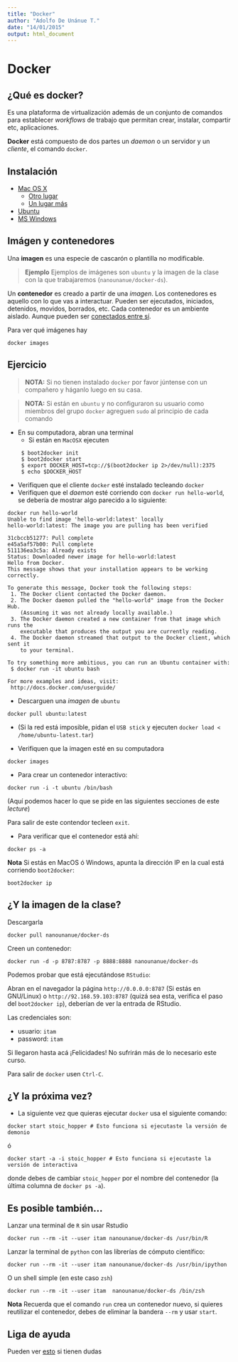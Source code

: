 ```yaml
---
title: "Docker"
author: "Adolfo De Unánue T."
date: "14/01/2015"
output: html_document
---
```


# Docker

## ¿Qué es docker?

Es una plataforma de virtualización además de un conjunto de comandos para establecer *workflows* de trabajo que permitan crear, instalar, compartir etc, aplicaciones.

**Docker** está compuesto de dos partes un *daemon* o un servidor y un *cliente*, el comando `docker`. 

## Instalación

- [Mac OS X](http://docs.docker.com/installation/mac/)
  - [Otro lugar](http://blog.javabien.net/2014/03/03/setup-docker-on-osx-the-no-brainer-way/)
  - [Un lugar más](http://zaiste.net/2014/02/lightweight_docker_experience_on_osx/)
- [Ubuntu](http://docs.docker.com/installation/ubuntulinux/)
- [MS Windows](http://docs.docker.com/installation/windows/)

## Imágen y contenedores

Una **imagen** es una especie de cascarón o plantilla no modificable. 

> **Ejemplo** 
> Ejemplos de imágenes son `ubuntu` y la imagen de la clase con la que trabajaremos (`nanounanue/docker-ds`).

Un **contenedor** es creado a partir de una *imagen*. Los contenedores es aquello con lo que vas a interactuar. Pueden ser ejecutados, iniciados, detenidos, movidos, borrados, etc. Cada contenedor es un ambiente aislado. Aunque pueden ser [conectados entre sí](http://docs.docker.com/userguide/dockerlinks/).


Para ver qué imágenes hay

```
docker images
```


## Ejercicio

> **NOTA:** Si no tienen instalado `docker` por favor júntense con un compañero y háganlo luego en su casa.

> **NOTA:** Si están en `ubuntu` y no configuraron su usuario como miembros del grupo `docker` agreguen `sudo` al principio de cada comando


- En su computadora, abran una terminal 
  - Si están en `MacOSX` ejecuten
  ```
   $ boot2docker init
   $ boot2docker start
   $ export DOCKER_HOST=tcp://$(boot2docker ip 2>/dev/null):2375
   $ echo $DOCKER_HOST
 ```
 
 
- Verifiquen que el cliente `docker` esté instalado tecleando `docker`
- Verifiquen que el *daemon* esté corriendo con `docker run hello-world`, se debería de mostrar algo parecido a lo siguiente:

```
docker run hello-world
Unable to find image 'hello-world:latest' locally
hello-world:latest: The image you are pulling has been verified

31cbccb51277: Pull complete 
e45a5af57b00: Pull complete 
511136ea3c5a: Already exists 
Status: Downloaded newer image for hello-world:latest
Hello from Docker.
This message shows that your installation appears to be working correctly.

To generate this message, Docker took the following steps:
 1. The Docker client contacted the Docker daemon.
 2. The Docker daemon pulled the "hello-world" image from the Docker Hub.
    (Assuming it was not already locally available.)
 3. The Docker daemon created a new container from that image which runs the
    executable that produces the output you are currently reading.
 4. The Docker daemon streamed that output to the Docker client, which sent it
    to your terminal.

To try something more ambitious, you can run an Ubuntu container with:
 $ docker run -it ubuntu bash

For more examples and ideas, visit:
 http://docs.docker.com/userguide/

```


- Descarguen una *imagen* de `ubuntu`


```
docker pull ubuntu:latest
```

- (Si la red está imposible, pidan el `USB stick` y ejecuten `docker load < /home/ubuntu-latest.tar`)

- Verifiquen que la imagen esté en su computadora

```
docker images
```


- Para crear un contenedor interactivo:

```
docker run -i -t ubuntu /bin/bash
```

(Aquí podemos hacer lo que se pide en las siguientes secciones de este *lecture*)


Para salir de este contendor tecleen `exit`.

- Para verificar que el contenedor está ahí:

```
docker ps -a
```


**Nota** Si estás en MacOS ó Windows, apunta la dirección IP en la cual está corriendo `boot2docker`:

```
boot2docker ip
```




## ¿Y la imagen de la clase?

Descargarla

```
docker pull nanounanue/docker-ds
```

Creen un contenedor:

```
docker run -d -p 8787:8787 -p 8888:8888 nanounanue/docker-ds
```

Podemos probar que está ejecutándose `RStudio`:

Abran en el navegador la página `http://0.0.0.0:8787` (Si estás en GNU/Linux) o `http://92.168.59.103:8787` (quizá sea esta, verifica el paso del `boot2docker ip`), deberían de ver la entrada de RStudio.


Las credenciales son:

  - usuario: `itam`
  - password: `itam`


Si llegaron hasta acá ¡Felicidades! No sufrirán más de lo necesario este curso.

Para salir de `docker` usen `Ctrl-C`.


## ¿Y la próxima vez?

- La siguiente vez que quieras ejecutar `docker` usa el siguiente comando:

```
docker start stoic_hopper # Esto funciona si ejecutaste la versión de demonio
```

ó

```
docker start -a -i stoic_hopper # Esto funciona si ejecutaste la versión de interactiva
```

donde debes de cambiar `stoic_hopper` por el nombre del contenedor (la última columna de `docker ps -a`).


## Es posible también...

Lanzar una terminal de `R` sin usar Rstudio


```
docker run --rm -it --user itam nanounanue/docker-ds /usr/bin/R
```

Lanzar la terminal de `python` con las librerías de cómputo científico:

```
docker run --rm -it --user itam nanounanue/docker-ds /usr/bin/ipython
```

O un shell simple (en este caso `zsh`)

```
docker run --rm -it --user itam  nanounanue/docker-ds /bin/zsh
```

**Nota** Recuerda que el comando `run` crea un contenedor nuevo, si quieres reutilizar el contenedor, debes de eliminar la bandera `--rm`  y usar `start`.

## Liga de ayuda

Pueden ver [esto](https://github.com/wsargent/docker-cheat-sheet) si tienen dudas

